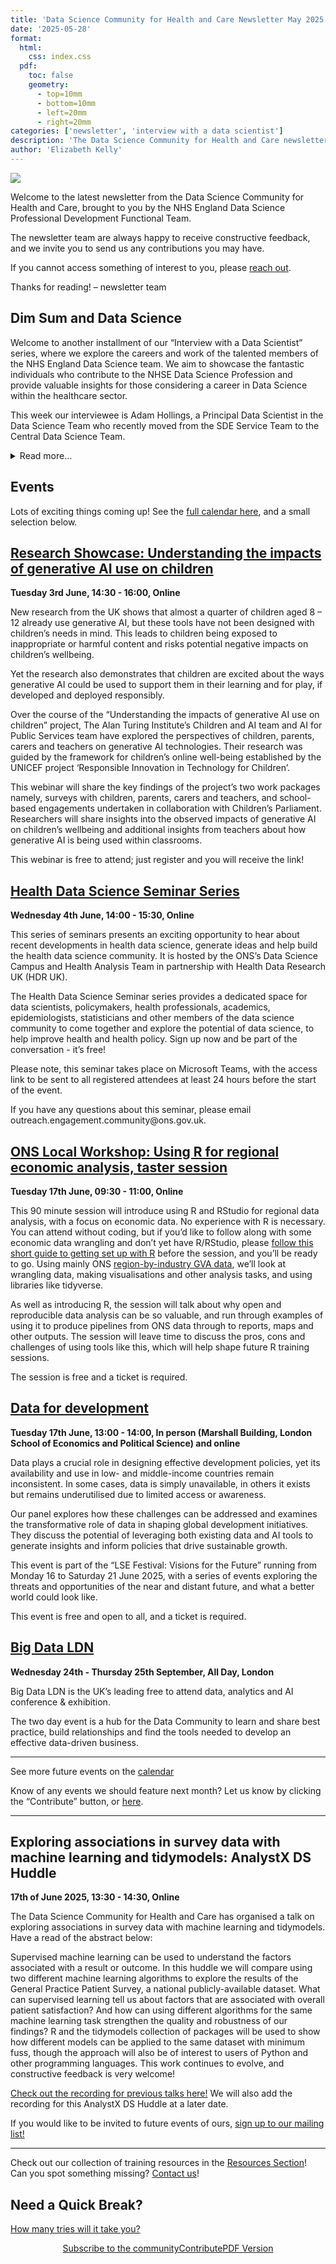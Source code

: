 ```yaml
---
title: 'Data Science Community for Health and Care Newsletter May 2025'
date: '2025-05-28'
format:
  html:
    css: index.css
  pdf:
    toc: false
    geometry: 
      - top=10mm
      - bottom=10mm
      - left=20mm
      - right=20mm
categories: ['newsletter', 'interview with a data scientist']
description: 'The Data Science Community for Health and Care newsletter for May 2025'
author: 'Elizabeth Kelly'
---
```


![](../../images/banner_may.png)

Welcome to the latest newsletter from the Data Science Community for Health and Care, brought to you by the NHS England Data Science Professional Development Functional Team. 

The newsletter team are always happy to receive constructive feedback, and we invite you to send us any contributions you may have. 

If you cannot access something of interest to you, please [reach out](https://github.com/nhsengland/datascience-pd-newsletter/issues/new){target="_blank"}. 

Thanks for reading! – newsletter team 

<div class="section-heading">
# Dim Sum and Data Science
</div>

Welcome to another installment of our "Interview with a Data Scientist" series, where we explore the careers and work of the talented members of the NHS England Data Science team. We aim to showcase the fantastic individuals who contribute to the NHSE Data Science Profession and provide valuable insights for those considering a career in Data Science within the healthcare sector.

This week our interviewee is Adam Hollings, a Principal Data Scientist in the Data Science Team who recently moved from the SDE Service Team to the Central Data Science Team.

<details>
  <summary>Read more...</summary>

  ### How did you end up in data science at the NHS? What did you do before, and what really sparked your interest in this field?

  ![](adam_hollings_career_journey.jpg)
  Figure 1. What I imagined my career journey to be like and what it actually ended up being like

  My career journey has been quite a winding path, much like a plate of spaghetti, with significant detours between the UK and China. Along the way, I've held various roles, including a call centre agent, claims handler, NHS Analyst, University Teacher, school owner, house husband, NHS Higher Analyst, and now, an NHS Data Scientist.

  It's been a rather circuitous route, but I'll do my best to capture the key details! I always enjoyed science at school and had a keen interest in anime, which led me to pursue Biology and Japanese at the University of Sheffield. After graduating, I spent a brief period working as an analyst in the NHS – a path my twin brother encouraged me to explore. However, most of my time was spent teaching in various educational institutions in rural China, with a year dedicated to learning Chinese in a cement factory and another as a house husband.

  Living in China was an incredibly enriching experience. I gained invaluable skills in public speaking and learned how to explain complex concepts in English to non-experts and non-native speakers. Immersing myself in a completely different language and culture, and experiencing life as a minority in a vast country, taught me a great deal about resilience, adaptability, and cultural understanding – both the highs and the lows. I also developed a strong tolerance for very spicy food and hot weather!

  After about seven years in China, I was ready for a new challenge. I'd been observing my brother's career at NHS Digital and found myself increasingly drawn to the work he was doing. This prompted me to spend about a year self-learning programming, which ultimately led to me securing a job at NHS Digital in 2020.

  I thrive on challenges and naturally approach problems with a data-driven, analytical mindset. While my brother's introduction initially opened the door to the NHS, once I saw the potential and understood the impact I could have, I knew it was the right place for me.  

  ### Once you joined the NHS, what was that experience like? What different roles and teams have you been a part of, and how have they shaped your career?

  I've now worked in the NHS for over five years. My initial roles were as a contingent labour data analyst within the publications teams, primarily focusing on maternity and IAPT (Talking Therapies) data. I then successfully secured a permanent position and subsequently applied for and completed the Data Science MRes programme through NHS Digital at Leeds University.

  It was the MRes programme itself that truly ignited my passion for data science. The rapid pace of developments in machine learning, the critical questioning of established methods and techniques, and the constant exploration of how cutting-edge innovations could directly benefit patients – it was exhilarating. I knew I wanted to be at the forefront of this field.

  Following the MRes, I took on a role as a Data Wrangler in the NHS England Secure Data Environment (SDE) Service Team. I spent several fulfilling years there, working alongside a fantastic team, enabling numerous analysts and researchers to conduct vital research on vast amounts of de-identified NHS data. This position provided me with invaluable experience collaborating with high-profile stakeholders like the Department of Health and Social Care (DHSC) and Health Data Research UK (HDR UK). My previous teaching experience proved incredibly beneficial when it came to inducting and advising new users of the SDE. My time with the SDE service team also allowed me to build connections with members of the Central Data Science Team, which ultimately encouraged me to seek future opportunities within NHS England.

  Eventually, I wanted to transition from enabling others' data science work to having a more direct, hands-on role myself. So, this year, I embarked on an exciting new chapter within the Central Data Science Team.

  ### What are you currently working on? Are there any projects that you're particularly excited about, or that you feel are making a real difference? What impact are you having?

  I've recently joined the A&E Forecasting project, which was recently nominated as an AI Exemplar. The ability to accurately forecast A&E attendances and admissions has the potential to significantly aid planning across almost every hospital in the country. Knowing that I'll be contributing to maintaining and improving this crucial model is incredibly exciting. My current focus is on enhancing how weather data is incorporated into the model. It's been fascinating to delve deeper into using the Unified Data Access Layer (UDAL) and learning the intricacies of the Federated Data Platform (FDP), as most of my recent years were spent working with the Data Access Environment (DAE) and the SDE. After learning Chinese and Japanese, I'm certainly not afraid of being thrown into new situations and having to acquire new skills!
  
  Beyond this, I also have a keen interest in open-source large language models (LLMs) and have recently been appointed as the team's technical lead in this area. Additionally, I'm deeply invested in causal inference methodology, understanding the potentially disastrous consequences of improperly applied causal analysis.

  I'm also committed to ensuring our projects achieve the greatest possible impact by actively supporting the Marketing and Communications function team. Given the current organisational landscape, I believe it's especially critical to ensure that our work and its significant benefits are well-understood across both NHS England and the DHSC. Recent Marketing and Comms initiatives I've contributed to include setting up the Data Science Team's SharePoint page, gathering and submitting entries for the Advanced Analytics Analytical Prospectus, and currently working on the Data Science Brochure.

  If you're looking to enhance the reach and impact of your project, please don't hesitate to get in touch with [myself](https://github.com/nhsengland/PD_kanban_board/blob/ah/interview_data_scientist/PD%20Files/Discovery%20and%20Strategy/Data%20Science%20Career%20Interviews/adam.hollings1@nhs.net), [Amaia](https://github.com/nhsengland/PD_kanban_board/blob/ah/interview_data_scientist/PD%20Files/Discovery%20and%20Strategy/Data%20Science%20Career%20Interviews/amaia.imazblanco1@nhs.net) or [Will](https://github.com/nhsengland/PD_kanban_board/blob/ah/interview_data_scientist/PD%20Files/Discovery%20and%20Strategy/Data%20Science%20Career%20Interviews/william.poulett1@nhs.net)!


  ### If you could give someone just starting out in data science a few pieces of advice, what would they be? And what resources have you found particularly helpful along the way that you can share?

  While I consider myself a dedicated team player, I would advise new members to be proactive, honest, and strategically self-aware. By "strategically self-aware," I mean that when you're asked about project preferences or which function team you'd like to join, choose what genuinely aligns with and benefits your career trajectory. Be transparent with your manager about any challenges or if a long-term project isn't personally contributing to your growth. Project allocations are based on both business need and individual preference; leadership can't account for your preferences if you're not open about them.

  When I say "be proactive," I mean actively participate: ask questions in meetings, confidently present your work, and ensure people are aware of who you are, the impactful things you're working on, and your accomplishments. This could involve consistently marketing your work! It's perfectly fine to let your personality shine through – I always look forward to Warren's weekly meme post, and if even one person in the team gets a laugh from my regular Teams background rotations, it's worthwhile. These small personal touches help endear people to you, make you memorable, and significantly build team spirit.

  ___
  We hope you found this interview with Adam Hollings inspiring. His journey shows the diverse paths you can take to become a Data Scientist in the NHS.
  
  For more information about the NHS England Data Science Profession, please visit our [website](https://nhsengland.github.io/datascience/). Here you can also find our previous ‘Interview with a Data Scientist’ with Sarah Culkin, [Blowing the Trumpet for Data Science](https://nhsengland.github.io/datascience/articles/2025/04/16/interview_with_sarah_culkin/).


</details> 


<div class="section-heading">
# Events
</div>
Lots of exciting things coming up! See the [full calendar here](https://future.nhs.uk/DataAnalytics/view?objectID=861745){target="_blank"}, and a small selection below.

## [Research Showcase: Understanding the impacts of generative AI use on children](https://www.turing.ac.uk/events/research-showcase-understanding-impacts-generative-ai-use-children){target="_blank"}
**Tuesday 3rd June, 14:30 - 16:00, Online**

New research from the UK shows that almost a quarter of children aged 8 – 12 already use generative AI, but these tools have not been designed with children’s needs in mind. This leads to children being exposed to inappropriate or harmful content and risks potential negative impacts on children’s wellbeing.

Yet the research also demonstrates that children are excited about the ways generative AI could be used to support them in their learning and for play, if developed and deployed responsibly.

Over the course of the "Understanding the impacts of generative AI use on children" project, The Alan Turing Institute's Children and AI team and AI for Public Services team have explored the perspectives of children, parents, carers and teachers on generative AI technologies. Their research was guided by the framework for children’s online well-being established by the UNICEF project 'Responsible Innovation in Technology for Children'.

This webinar will share the key findings of the project's two work packages namely, surveys with children, parents, carers and teachers, and school-based engagements undertaken in collaboration with Children's Parliament. Researchers will share insights into the observed impacts of generative AI on children's wellbeing and additional insights from teachers about how generative AI is being used within classrooms.

This webinar is free to attend; just register and you will receive the link!

## [Health Data Science Seminar Series](https://www.eventbrite.co.uk/e/health-data-science-seminar-series-tickets-1329649059129?aff=ebdsoporgprofile&_gl=1*90qvwn*_up*MQ..*_ga*MTkyMDUyNDM4NC4xNzQ1ODI4MjAy*_ga_TQVES5V6SH*MTc0NTgyODIwMS4xLjAuMTc0NTgyODIwMS4wLjAuMA..){target="_blank"}
**Wednesday 4th June, 14:00 - 15:30, Online**

This series of seminars presents an exciting opportunity to hear about recent developments in health data science, generate ideas and help build the health data science community. It is hosted by the ONS's Data Science Campus and Health Analysis Team in partnership with Health Data Research UK (HDR UK).

The Health Data Science Seminar series provides a dedicated space for data scientists, policymakers, health professionals, academics, epidemiologists, statisticians and other members of the data science community to come together and explore the potential of data science, to help improve health and health policy. Sign up now and be part of the conversation - it's free!

Please note, this seminar takes place on Microsoft Teams, with the access link to be sent to all registered attendees at least 24 hours before the start of the event.

If you have any questions about this seminar, please email outreach.engagement.community@ons.gov.uk.

## [ONS Local Workshop: Using R for regional economic analysis, taster session](https://www.eventbrite.co.uk/e/ons-local-workshop-using-r-for-regional-economic-analysis-taster-session-tickets-1372930745819?aff=ebdsoporgprofile&_gl=1*d1nizw*_up*MQ..*_ga*MTY5MzMwNTEyOS4xNzQ3OTIxNjI3*_ga_TQVES5V6SH*czE3NDc5MjE2MjYkbzEkZzAkdDE3NDc5MjE2MjYkajAkbDAkaDAkZFpJV1lyeE9aeV9Pelk3ZzNjWEo4LTFRVTVqZzJGWVl2b2c.){target="_blank"}
**Tuesday 17th June, 09:30 - 11:00, Online**

This 90 minute session will introduce using R and RStudio for regional data analysis, with a focus on economic data. No experience with R is necessary. You can attend without coding, but if you’d like to follow along with some economic data wrangling and don’t yet have R/RStudio, please [follow this short guide to getting set up with R](https://eur03.safelinks.protection.outlook.com/?url=https%3A%2F%2Fdanolner.github.io%2Fposts%2Fsetting_up_w_r_online%2F&data=05%7C02%7CEmma.Smale%40ons.gov.uk%7C25bde1bdd9c145267f0008dd9793a4b4%7C078807bfce824688bce00d811684dc46%7C0%7C0%7C638833382579500947%7CUnknown%7CTWFpbGZsb3d8eyJFbXB0eU1hcGkiOnRydWUsIlYiOiIwLjAuMDAwMCIsIlAiOiJXaW4zMiIsIkFOIjoiTWFpbCIsIldUIjoyfQ%3D%3D%7C0%7C%7C%7C&sdata=%2FmZ4w3v1OMQ71kmoE9c5oU4CWKy72rJkqr16qRDomhI%3D&reserved=0){target="_blank"} before the session, and you’ll be ready to go. 
Using mainly ONS [region-by-industry GVA data](https://www.ons.gov.uk/economy/grossvalueaddedgva/datasets/nominalandrealregionalgrossvalueaddedbalancedbyindustry){target="_blank"}, we’ll look at wrangling data, making visualisations and other analysis tasks, and using libraries like tidyverse.

As well as introducing R, the session will talk about why open and reproducible data analysis can be so valuable, and run through examples of using it to produce pipelines from ONS data through to reports, maps and other outputs. The session will leave time to discuss the pros, cons and challenges of using tools like this, which will help shape future R training sessions.

The session is free and a ticket is required.

## [Data for development](https://www.lse.ac.uk/Events/LSE-Festival/2025/0617/data-development){target="_blank"}
**Tuesday 17th June, 13:00 - 14:00, In person (Marshall Building, London School of Economics and Political Science) and online**

Data plays a crucial role in designing effective development policies, yet its availability and use in low- and middle-income countries remain inconsistent. In some cases, data is simply unavailable, in others it exists but remains underutilised due to limited access or awareness.   

Our panel explores how these challenges can be addressed and examines the transformative role of data in shaping global development initiatives. They discuss the potential of leveraging both existing data and AI tools to generate insights and inform policies that drive sustainable growth. 

This event is part of the "LSE Festival: Visions for the Future" running from Monday 16 to Saturday 21 June 2025, with a series of events exploring the threats and opportunities of the near and distant future, and what a better world could look like.

This event is free and open to all, and a ticket is required.

## [Big Data LDN](https://www.bigdataldn.com/en-gb.html){target="_blank"}
**Wednesday 24th - Thursday 25th September, All Day, London**

Big Data LDN is the UK’s leading free to attend data, analytics and AI conference & exhibition.

The two day event is a hub for the Data Community to learn and share best practice, build relationships and find the tools needed to develop an effective data-driven business.


___

See more future events on the [calendar](https://future.nhs.uk/DataAnalytics/view?objectID=861745){target="_blank"}

Know of any events we should feature next month? Let us know by clicking the "Contribute" button, or [here](https://github.com/nhsengland/datascience-pd-newsletter/issues/new?assignees=&labels=&projects=&template=suggest-some-newsletter-content-.md&title=){target="_blank"}.

___

<div class="section-heading">
# Exploring associations in survey data with machine learning and tidymodels: AnalystX DS Huddle
</div>
**17th of June 2025, 13:30 - 14:30, Online**

The Data Science Community for Health and Care has organised a talk on exploring associations in survey data with machine learning and tidymodels. Have a read of the abstract below:

Supervised machine learning can be used to understand the factors associated with a result or outcome. In this huddle we will compare using two different machine learning algorithms to explore the results of the General Practice Patient Survey, a national publicly-available dataset. What can supervised learning tell us about factors that are associated with overall patient satisfaction? And how can using different algorithms for the same machine learning task strengthen the quality and robustness of our findings? R and the tidymodels collection of packages will be used to show how different models can be applied to the same dataset with minimum fuss, though the approach will also be of interest to users of Python and other programming languages. This work continues to evolve, and constructive feedback is very welcome!

[Check out the recording for previous talks here!](https://future.nhs.uk/DataAnalytics/view?objectID=56936784){target="_blank"} We will also add the recording for this AnalystX DS Huddle at a later date.

If you would like to be invited to future events of ours, [sign up to our mailing list!](https://forms.office.com/pages/responsepage.aspx?id=slTDN7CF9UeyIge0jXdO48pr_29hyJFKpCZ7SYYvjeFUNUVPMUk0STlDRlJMNklIWEI3V0NZVTZXVS4u&route=shorturl){target="_blank"}

___

Check out our collection of training resources in the [Resources Section](https://future.nhs.uk/DataAnalytics/view?objectID=861745){target="_blank"}! Can you spot something missing? [Contact us](mailto:datascience@nhs.net)!

<div class="section-heading">
# Need a Quick Break?
</div>

[How many tries will it take you?](https://mywordle.strivemath.com/?word=icudw){target="_blank"}



<div style="text-align: center;">

[Subscribe to the community](https://forms.office.com/pages/responsepage.aspx?id=slTDN7CF9UeyIge0jXdO48pr_29hyJFKpCZ7SYYvjeFUNUVPMUk0STlDRlJMNklIWEI3V0NZVTZXVS4u&route=shorturl){.btn-action-primary .btn-action .btn .btn-success .btn-lg role="button"}[Contribute](https://github.com/nhsengland/datascience-pd-newsletter/issues/new?assignees=&labels=&projects=&template=suggest-some-newsletter-content-.md&title=){.btn-action-primary .btn-action .btn .btn-info .btn-lg role="button" target="_blank"}[PDF Version](./newsletter.pdf){.btn-action-primary .btn-action .btn .btn-info .btn-lg role="button" target="_blank"}
</div>

